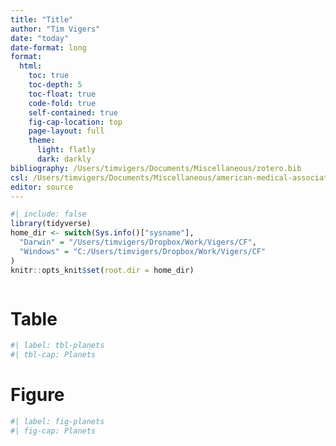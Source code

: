 ```yaml
---
title: "Title"
author: "Tim Vigers"
date: "today"
date-format: long
format:
  html:
    toc: true
    toc-depth: 5
    toc-float: true
    code-fold: true
    self-contained: true
    fig-cap-location: top
    page-layout: full
    theme:
      light: flatly
      dark: darkly
bibliography: /Users/timvigers/Documents/Miscellaneous/zotero.bib
csl: /Users/timvigers/Documents/Miscellaneous/american-medical-association.csl
editor: source
---
```


```r
#| include: false
library(tidyverse)
home_dir <- switch(Sys.info()["sysname"],
  "Darwin" = "/Users/timvigers/Dropbox/Work/Vigers/CF",
  "Windows" = "C:/Users/timvigers/Dropbox/Work/Vigers/CF"
)
knitr::opts_knit$set(root.dir = home_dir)
```

```r
```

# Table

```r
#| label: tbl-planets
#| tbl-cap: Planets
```

# Figure

```r
#| label: fig-planets
#| fig-cap: Planets
```

